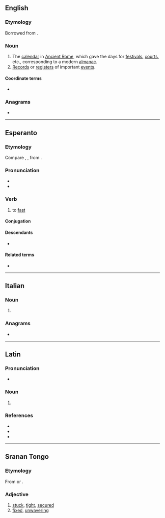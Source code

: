 ==English==

===Etymology===
Borrowed from {{bor|en|la|fāstī}}.

===Noun===
{{en-plural noun}}

# The [[calendar]] in [[Ancient Rome]], which gave the days for [[festival]]s, [[court]]s, etc., corresponding to a modern [[almanac]].
# [[record|Records]] or [[register]]s of important [[event]]s.

====Coordinate terms====
* {{l|en|nefasti}}

{{Webster 1913}}

===Anagrams===
* {{anagrams|en|a=afist|Fiats|fiats}}

----

==Esperanto==

===Etymology===
{{rfe|eo}}
Compare {{cog|en|fast}}, {{cog|de|fasten}}, from {{cog|gem-pro|*fastāną}}.

===Pronunciation===
* {{IPA|eo|/ˈfasti/}}
* {{rhymes|eo|asti}}

===Verb===
{{eo-head}}

# {{lb|eo|intransitive}} to [[fast]]

====Conjugation====
{{eo-conj|intr=yes}}

====Descendants====
* {{desc|io|fastar}}

====Related terms====
* {{l|eo|fasto}}

----

==Italian==

===Noun===
{{head|it|noun form|g=m}}

# {{plural of|it|fasto}}

===Anagrams===
* {{anagrams|it|sfati}}

----

==Latin==

===Pronunciation===
* {{la-IPA|fāstī}}

===Noun===
{{la-noun-form|fāstī}}

# {{inflection of|la|fāstus||nom//voc|p|;|gen|s}}

===References===
* {{R:L&S}}
* {{R:Gaffiot}}
* {{R:M&A}}

----

==Sranan Tongo==

===Etymology===
From {{der|srn|en|fast}} or {{bor|srn|nl|vast}}.

===Adjective===
{{head|srn|adjective}}

# [[stuck]], [[tight]], [[secured]]
# [[fixed]], [[unwavering]]